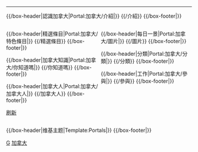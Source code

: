 {{NoteTA
|G1=Country
|G2=PP
}}
----
{{/box-header|認識加拿大|Portal:加拿大/介紹|}}
{{/介紹}}
{{/box-footer|}}

<div style="float:left; width:50%;"> <!-- This width add to the the margin below to equal 100%-->

{{/box-header|精選條目|Portal:加拿大/特色條目|}}
{{/精選條目}}
{{/box-footer|}}

{{/box-header|加拿大知識|Portal:加拿大/你知道嗎|}}
{{/你知道嗎}}
{{/box-footer|}}

{{/box-header|加拿大人|Portal:加拿大/加拿大人|}}
{{/加拿大人}}
{{/box-footer|}}

{{加拿大专题}}
[http://zh.wikipedia.org/w/wiki.phtml?title=Portal:加拿大&action=purge 刷新]


</div>

<div style="float:right; width:49%"> <!-- This margin should be right of the above -->

{{/box-header|每日一景|Portal:加拿大/圖片|}}
{{/圖片}}
{{/box-footer|}}

{{/box-header|分類|Portal:加拿大/分類|}}
{{/分類}}
{{/box-footer|}}

{{/box-header|工作|Portal:加拿大/參與|}}
{{/參與}}
{{/box-footer|}}

</div>

<div style="float:right; width:100%">
{{/box-header|维基主题|Template:Portals|}}
{{Portals}}
{{/box-footer|}}

[[Category:国家主题首页|G]]
[[Category:加拿大|]]